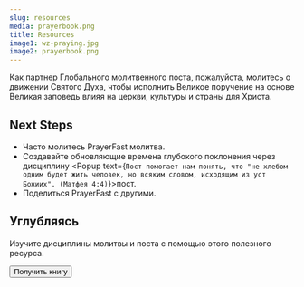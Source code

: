 ```yaml
---
slug: resources
media: prayerbook.png
title: Resources
image1: wz-praying.jpg
image2: prayerbook.png
---
```

<Hero image={props.image1}>
Как партнер Глобального молитвенного поста, пожалуйста, молитесь о движении Святого Духа, чтобы исполнить <Popup text="Всякая власть на небе и на земле дана Мне. Итак идите, научите все народы, крестя их во имя Отца и Сына и Святого Духа и уча их соблюдать все, что Я повелел вам. И се, Я с вами во все дни до скончания века. (Матфея 28:18-20)">Великое поручение</Popup> на основе <Popup text={`Он сказал в ответ: "Возлюби Господа Бога твоего всем сердцем твоим, и всею душею твоею, и всею крепостию твоею, и всем разумением твоим"; и: "Возлюби ближнего твоего, как самого себя"". (Луки 10:27)`}>Великая заповедь</Popup> влияя на церкви, культуры и страны для Христа.
</Hero>

<Row cols="2" className="md:grid-cols-2 text-white">

<Callout background="accent">

## Next Steps

- Часто молитесь <Popup text="Пожалуйста, молитесь о движении Святого Духа для выполнения Великого Поручения, основанного на Великой Заповеди, влияя на церкви, культуры и страны для Христа.">PrayerFast молитва</Popup>.
- Создавайте обновляющие времена глубокого поклонения через дисциплину <Popup text={`Пост помогает нам понять, что "не хлебом одним будет жить человек, но всяким словом, исходящим из уст Божиих". (Матфея 4:4)`}>пост.</Popup>
- Поделиться PrayerFast с другими.

<SocialShare />

</Callout>

<Callout background="secondary">

## Углубляясь

<ImageCard image={props.image2}>

Изучите дисциплины молитвы и поста с помощью этого полезного ресурса.

<Button to="https://www.amazon.com/Prayer-Fasting-Moving-Spirit-Churches/dp/1949921425/ref=sr_1_2?crid=HYWZMUFTN37P&keywords=prayer+and+fasting&qid=1658952220&sprefix=prayer+and+fasting%2Caps%2C96&sr=8-2">Получить книгу</Button>

</ImageCard>

</Callout>

</Row>

